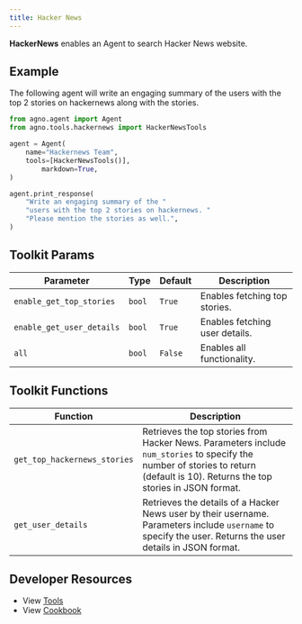 ```yaml
---
title: Hacker News
---
```


**HackerNews** enables an Agent to search Hacker News website.

## Example

The following agent will write an engaging summary of the users with the top 2 stories on hackernews along with the stories.

```python cookbook/tools/hackernews.py
from agno.agent import Agent
from agno.tools.hackernews import HackerNewsTools

agent = Agent(
    name="Hackernews Team",
    tools=[HackerNewsTools()],
        markdown=True,
)

agent.print_response(
    "Write an engaging summary of the "
    "users with the top 2 stories on hackernews. "
    "Please mention the stories as well.",
)
```

## Toolkit Params

| Parameter          | Type   | Default | Description                    |
| ------------------ | ------ | ------- | ------------------------------ |
| `enable_get_top_stories`  | `bool` | `True`  | Enables fetching top stories.  |
| `enable_get_user_details` | `bool` | `True`  | Enables fetching user details. |
| `all` | `bool` | `False` | Enables all functionality. |

## Toolkit Functions

| Function                     | Description                                                                                                                                                                      |
| ---------------------------- | -------------------------------------------------------------------------------------------------------------------------------------------------------------------------------- |
| `get_top_hackernews_stories` | Retrieves the top stories from Hacker News. Parameters include `num_stories` to specify the number of stories to return (default is 10). Returns the top stories in JSON format. |
| `get_user_details`           | Retrieves the details of a Hacker News user by their username. Parameters include `username` to specify the user. Returns the user details in JSON format.                       |

## Developer Resources

- View [Tools](https://github.com/agno-agi/agno/blob/main/libs/agno/agno/tools/hackernews.py)
- View [Cookbook](https://github.com/agno-agi/agno/tree/v2.0/cookbook/tools/hackernews_tools.py)

